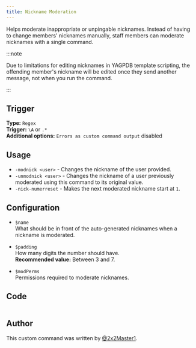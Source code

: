 ```yaml
---
title: Nickname Moderation
---
```



Helps moderate inappropriate or unpingable nicknames.
Instead of having to change members' nicknames manually, staff members can moderate nicknames with a single command.

:::note

Due to limitations for editing nicknames in YAGPDB template scripting, the offending member's nickname will be edited once they send another message, not when you run the command.

:::

## Trigger

**Type:** `Regex`<br />
**Trigger:** `\A` or `.*`<br />
**Additional options:** `Errors as custom command output` disabled

## Usage

- `-modnick <user>` - Changes the nickname of the user provided.
- `-unmodnick <user>` - Changes the nickname of a user previously moderated using this command to its original value.
- `-nick-numerreset` - Makes the next moderated nickname start at `1`.

## Configuration

- `$name`<br />
  What should be in front of the auto-generated nicknames when a nickname is moderated.

- `$padding`<br />
  How many digits the number should have.<br />
  **Recommended value:** Between 3 and 7.

- `$modPerms`<br />
  Permissions required to moderate nicknames.

  <AvailablePermissionsDisplay />

## Code

```gotmpl file=../../../src/moderation/nickname_moderation.go.tmpl

```

## Author

This custom command was written by [@2x2Master1](https://github.com/2x2master1).
